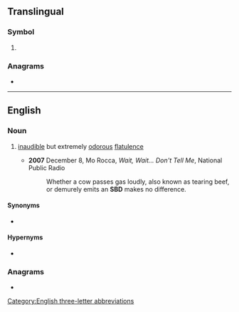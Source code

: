 {{also|sbd|sbd.}}
==Translingual==

===Symbol===
{{mul-symbol}}

# {{ISO 4217|Solomon Islands dollar}}

===Anagrams===
* {{anagrams|mul|a=bds|BSD}}

----

==English==

===Noun===
{{en-noun}}

# {{lb|en|informal}} {{init of|en|[[silent]] but [[deadly]] (fart)|dot=:}} [[inaudible]] but extremely [[odorous]] [[flatulence]]
#* '''2007''' December 8, Mo Rocca, ''Wait, Wait... Don't Tell Me'', National Public Radio
#*: Whether a cow passes gas loudly, also known as tearing beef, or demurely emits an '''SBD''' makes no difference.

====Synonyms====
* {{l|en|feist}}

====Hypernyms====
* {{l|en|fart}}

===Anagrams===
* {{anagrams|en|a=bds|BDS|BDs|BS"D|BSD|DBS|DBs|bds}}

[[Category:English three-letter abbreviations]]